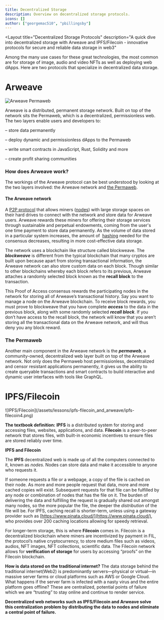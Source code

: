 ```yaml
---
title: Decentralized Storage
description: Overview on decentralized storage protocols.
icons: []
author: ["georgemac510", "pbillingsby"]
---
```



<Layout
    title="Decentralized Storage Protocols" 
    description="A quick dive into decentralized storage with Arweave and IPFS/Filecoin - innovative protocols for secure and reliable data storage in web3" 
>
<LessonHeader title="Decentralized Storage with Arweave and IPFS/Filecoin" />

Among the many use cases for these great technologies, the most common are for
storage of image, audio and video NFTs as well as deploying web dApps. Here are
two protocols that specialize in decentralized data storage.

# Arweave

![Arweave Permaweb](/assets/lessons/ipfs-filecoin_and_arweave/arweave6.png)

Arweave is a distributed, permanent storage network. Built on top of the network
sits the Permaweb, which is a decentralized, permissionless web. The two layers
enable users and developers to:

&#8211; store data permanently

&#8211; deploy dynamic and permissionless dApps to the Permaweb

&#8211; write smart contracts in JavaScript, Rust, Solidity and more

&#8211; create profit sharing communities

### How does Arweave work?

The workings of the Arweave protocol can be best understood by looking at the
two layers involved: the Arweave network
and [the Permaweb](https://arweave.medium.com/welcome-to-the-permaweb-ce0e6c73ddfb).

#### The Arweave network

A [P2P protocol](https://www.webroot.com/in/en/resources/glossary/what-is-peer-to-peer-networking)
that allows miners ([nodes](https://learn.bybit.com/blockchain/what-are-nodes/))
with large storage spaces on their hard drives to connect with the network and
store data for Arweave users. Arweave rewards these miners for offering their
storage services through sustainable and perpetual endowments, coming from the
user's one time payment to store data permanently. As the volume of data stored
in a particular system increases, the amount of
 [hashing](https://learn.bybit.com/blockchain/what-is-hashing-in-blockchain/)
needed for the consensus decreases, resulting in more cost-effective data
storage.

The network uses a blockchain like structure called blockweave. The
**_blockweave_** is different from the typical blockchain that many cryptos are
built upon because apart from storing transactional information, the Arweave
network can also store custom data on each block. Though similar to other
blockchains whereby each block refers to its previous, Arweave attaches a
randomly selected block known as the **recall block** to the transaction.

This Proof of Access consensus rewards the participating nodes in the network
for storing all of Arweave’s transactional history. Say you want to manage a
node on the Arweave blockchain. To receive block rewards, you must prove to
blockweave that you have complete **_access_** to the data in the previous
block, along with some randomly selected **_recall block_**. If you don’t have
access to the recall block, the network will know that you aren’t storing all
the transactional data on the Arweave network, and will thus deny you any block
reward.

### The Permaweb

Another main component in the Arweave network is the **_permaweb_**, a
community-owned, decentralized web layer built on top of the Arweave network.
Not only does the Permaweb host permissionless, decentralized and censor
resistant applications permanently, it gives us the ability to create queryable
transactions and smart contracts to build interactive and dynamic user
interfaces with tools like GraphQL.

# IPFS/Filecoin

<div style={{ width: "70%", margin: "0 auto", paddingTop: "1rem" }}>
  ![IPFS/Filecoin](/assets/lessons/ipfs-filecoin_and_arweave/ipfs-filecoin4.png)
</div>

**The textbook definition:** **IPFS** is a distributed system for storing and
accessing files, websites, applications, and data. **Filecoin** is a
peer-to-peer network that stores files, with built-in economic incentives to
ensure files are stored reliably over time.

**IPFS and Filecoin**

The **IPFS** decentralized web is made up of all the computers connected to it,
known as _nodes_. Nodes can store data and make it accessible to anyone who
requests it.

If someone requests a file or a webpage, a copy of the file is cached on their
node. As more and more people request that data, more and more cached copies
will exist. Subsequent requests for that file can be fulfilled by any node or
combination of nodes that has the file on it. The burden of delivering the data
and fulfilling the request is gradually shared out amongst many nodes, so the
more popular the file, the deeper the _distribution_ of the file will be. For
IPFS, caching recall is shorter-term, unless using a gateway provider such as
[https://www.pinata.cloud/](https://www.pinata.cloud/), who provides over 200
caching locations allowing for speedy retrieval.

For longer-term storage, this is where **Filecoin** comes in. Filecoin is a
decentralized blockchain where miners are incentivized by payment in FIL, the
protocol’s native cryptocurrency, to store medium files such as videos, audios,
NFT images, NFT collections, scientific data. The Filecoin network allows for
**verification of storage** for users by accessing “proofs” on the Filecoin
blockchain.

**How is data stored on the traditional internet?** The data storage behind the
traditional internet(Web2) is predominantly servers—physical or virtual—in
massive server farms or cloud platforms such as AWS or Google Cloud. What
happens if the server farm is infected with a nasty virus and the entire
platform goes offline? These are centralized, potential points of failure which
we are “trusting” to stay online and continue to render service.

**Decentralized web networks such as IPFS/Filecoin and Arweave solve this
centralization** **problem by distributing the data to nodes and eliminate a
central point of failure.**

</Layout>

